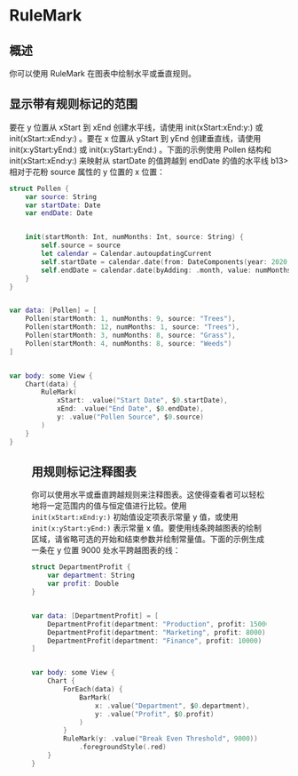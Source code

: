 # RuleMark

<ToBePolishedAfterTranslation />

<OriginalSource
  title="RuleMark"
  url="https://developer.apple.com/documentation/charts/rulemark"
  summary="使用单个水平或垂直规则表示数据的图表内容"
/>

## 概述

你可以使用 RuleMark 在图表中绘制水平或垂直规则。

## 显示带有规则标记的范围

要在 y 位置从 xStart 到 xEnd 创建水平线，请使用 init(xStart:xEnd:y:) 或 init(xStart:xEnd:y:) 。要在 x 位置从 yStart 到 yEnd 创建垂直线，请使用 init(x:yStart:yEnd:) 或 init(x:yStart:yEnd:) 。下面的示例使用 Pollen 结构和 init(xStart:xEnd:y:) 来映射从 startDate 的值跨越到 endDate 的值的水平线 b13> 相对于花粉 source 属性的 y 位置的 x 位置：

```swift
struct Pollen {
    var source: String
    var startDate: Date
    var endDate: Date


    init(startMonth: Int, numMonths: Int, source: String) {
        self.source = source
        let calendar = Calendar.autoupdatingCurrent
        self.startDate = calendar.date(from: DateComponents(year: 2020, month: startMonth, day: 1))!
        self.endDate = calendar.date(byAdding: .month, value: numMonths, to: startDate)!
    }
}


var data: [Pollen] = [
    Pollen(startMonth: 1, numMonths: 9, source: "Trees"),
    Pollen(startMonth: 12, numMonths: 1, source: "Trees"),
    Pollen(startMonth: 3, numMonths: 8, source: "Grass"),
    Pollen(startMonth: 4, numMonths: 8, source: "Weeds")
]


var body: some View {
    Chart(data) {
        RuleMark(
            xStart: .value("Start Date", $0.startDate),
            xEnd: .value("End Date", $0.endDate),
            y: .value("Pollen Source", $0.source)
        )
    }
}
```

<Figure src={require("./image_1.png")} size={420} />

## 用规则标记注释图表

你可以使用水平或垂直跨越规则来注释图表。这使得查看者可以轻松地将一定范围内的值与恒定值进行比较。使用 `init(xStart:xEnd:y:)` 初始值设定项表示常量 y 值，或使用 `init(x:yStart:yEnd:)` 表示常量 x 值。要使用线条跨越图表的绘制区域，请省略可选的开始和结束参数并绘制常量值。下面的示例生成一条在 y 位置 9000 处水平跨越图表的线：

```swift
struct DepartmentProfit {
    var department: String
    var profit: Double
}


var data: [DepartmentProfit] = [
    DepartmentProfit(department: "Production", profit: 15000),
    DepartmentProfit(department: "Marketing", profit: 8000),
    DepartmentProfit(department: "Finance", profit: 10000)
]


var body: some View {
    Chart {
        ForEach(data) {
            BarMark(
                x: .value("Department", $0.department),
                y: .value("Profit", $0.profit)
            )
        }
        RuleMark(y: .value("Break Even Threshold", 9000))
            .foregroundStyle(.red)
    }
}
```

<Figure src={require("./image_2.png")} size={420} />
